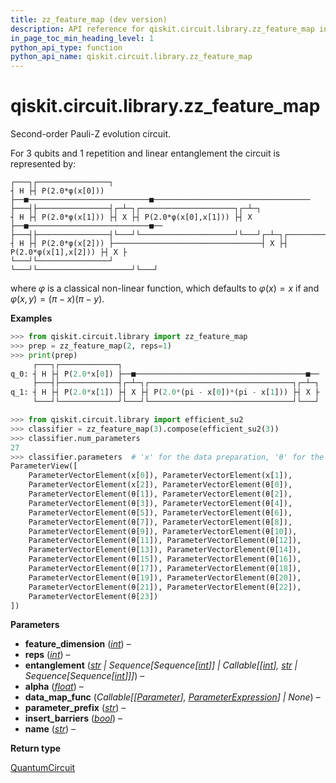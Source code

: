 ```yaml
---
title: zz_feature_map (dev version)
description: API reference for qiskit.circuit.library.zz_feature_map in the dev version of qiskit
in_page_toc_min_heading_level: 1
python_api_type: function
python_api_name: qiskit.circuit.library.zz_feature_map
---
```


<span id="qiskit-circuit-library-zz-feature-map" />

# qiskit.circuit.library.zz\_feature\_map

<Function id="qiskit.circuit.library.zz_feature_map" isDedicatedPage={true} github="https://github.com/Qiskit/qiskit/tree/stable/2.2/qiskit/circuit/library/data_preparation/pauli_feature_map.py#L251-L323" signature="qiskit.circuit.library.zz_feature_map(feature_dimension, reps=2, entanglement='full', alpha=2.0, data_map_func=None, parameter_prefix='x', insert_barriers=False, name='ZZFeatureMap')">
  Second-order Pauli-Z evolution circuit.

  For 3 qubits and 1 repetition and linear entanglement the circuit is represented by:

  ```text
  ┌───┐┌────────────────┐
  ┤ H ├┤ P(2.0*φ(x[0])) ├──■───────────────────────────■───────────────────────────────────
  ├───┤├────────────────┤┌─┴─┐┌─────────────────────┐┌─┴─┐
  ┤ H ├┤ P(2.0*φ(x[1])) ├┤ X ├┤ P(2.0*φ(x[0],x[1])) ├┤ X ├──■───────────────────────────■──
  ├───┤├────────────────┤└───┘└─────────────────────┘└───┘┌─┴─┐┌─────────────────────┐┌─┴─┐
  ┤ H ├┤ P(2.0*φ(x[2])) ├─────────────────────────────────┤ X ├┤ P(2.0*φ(x[1],x[2])) ├┤ X ├
  └───┘└────────────────┘                                 └───┘└─────────────────────┘└───┘
  ```

  where $\varphi$ is a classical non-linear function, which defaults to $\varphi(x) = x$ if and $\varphi(x,y) = (\pi - x)(\pi - y)$.

  **Examples**

  ```python
  >>> from qiskit.circuit.library import zz_feature_map
  >>> prep = zz_feature_map(2, reps=1)
  >>> print(prep)
       ┌───┐┌─────────────┐
  q_0: ┤ H ├┤ P(2.0*x[0]) ├──■──────────────────────────────────────■──
       ├───┤├─────────────┤┌─┴─┐┌────────────────────────────────┐┌─┴─┐
  q_1: ┤ H ├┤ P(2.0*x[1]) ├┤ X ├┤ P(2.0*(pi - x[0])*(pi - x[1])) ├┤ X ├
       └───┘└─────────────┘└───┘└────────────────────────────────┘└───┘
  ```

  ```python
  >>> from qiskit.circuit.library import efficient_su2
  >>> classifier = zz_feature_map(3).compose(efficient_su2(3))
  >>> classifier.num_parameters
  27
  >>> classifier.parameters  # 'x' for the data preparation, 'θ' for the SU2 parameters
  ParameterView([
      ParameterVectorElement(x[0]), ParameterVectorElement(x[1]),
      ParameterVectorElement(x[2]), ParameterVectorElement(θ[0]),
      ParameterVectorElement(θ[1]), ParameterVectorElement(θ[2]),
      ParameterVectorElement(θ[3]), ParameterVectorElement(θ[4]),
      ParameterVectorElement(θ[5]), ParameterVectorElement(θ[6]),
      ParameterVectorElement(θ[7]), ParameterVectorElement(θ[8]),
      ParameterVectorElement(θ[9]), ParameterVectorElement(θ[10]),
      ParameterVectorElement(θ[11]), ParameterVectorElement(θ[12]),
      ParameterVectorElement(θ[13]), ParameterVectorElement(θ[14]),
      ParameterVectorElement(θ[15]), ParameterVectorElement(θ[16]),
      ParameterVectorElement(θ[17]), ParameterVectorElement(θ[18]),
      ParameterVectorElement(θ[19]), ParameterVectorElement(θ[20]),
      ParameterVectorElement(θ[21]), ParameterVectorElement(θ[22]),
      ParameterVectorElement(θ[23])
  ])
  ```

  **Parameters**

  *   **feature\_dimension** ([*int*](https://docs.python.org/3/library/functions.html#int "(in Python v3.13)")) –
  *   **reps** ([*int*](https://docs.python.org/3/library/functions.html#int "(in Python v3.13)")) –
  *   **entanglement** ([*str*](https://docs.python.org/3/library/stdtypes.html#str "(in Python v3.13)") *| Sequence\[Sequence\[*[*int*](https://docs.python.org/3/library/functions.html#int "(in Python v3.13)")*]] | Callable\[\[*[*int*](https://docs.python.org/3/library/functions.html#int "(in Python v3.13)")*],* [*str*](https://docs.python.org/3/library/stdtypes.html#str "(in Python v3.13)") *| Sequence\[Sequence\[*[*int*](https://docs.python.org/3/library/functions.html#int "(in Python v3.13)")*]]]*) –
  *   **alpha** ([*float*](https://docs.python.org/3/library/functions.html#float "(in Python v3.13)")) –
  *   **data\_map\_func** (*Callable\[\[*[*Parameter*](qiskit.circuit.Parameter "qiskit.circuit.Parameter")*],* [*ParameterExpression*](qiskit.circuit.ParameterExpression "qiskit.circuit.ParameterExpression")*] | None*) –
  *   **parameter\_prefix** ([*str*](https://docs.python.org/3/library/stdtypes.html#str "(in Python v3.13)")) –
  *   **insert\_barriers** ([*bool*](https://docs.python.org/3/library/functions.html#bool "(in Python v3.13)")) –
  *   **name** ([*str*](https://docs.python.org/3/library/stdtypes.html#str "(in Python v3.13)")) –

  **Return type**

  [QuantumCircuit](qiskit.circuit.QuantumCircuit "qiskit.circuit.QuantumCircuit")
</Function>

